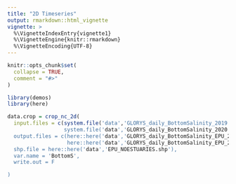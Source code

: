 ```yaml
---
title: "2D Timeseries"
output: rmarkdown::html_vignette
vignette: >
  %\VignetteIndexEntry{vignette1}
  %\VignetteEngine{knitr::rmarkdown}
  %\VignetteEncoding{UTF-8}
---
```


```r
knitr::opts_chunk$set(
  collapse = TRUE,
  comment = "#>"
)
```

```r
library(demos)
library(here)
```

```r

data.crop = crop_nc_2d(
  input.files = c(system.file('data','GLORYS_daily_BottomSalinity_2019.nc'),package = 'EDABUtilities),
                  system.file('data','GLORYS_daily_BottomSalinity_2020.nc')),
  output.files = c(here::here('data','GLORYS_daily_BottomSalinity_EPU_2019.nc'),
                   here::here('data','GLORYS_daily_BottomSalinity_EPU_2020.nc')),
  shp.file = here::here('data','EPU_NOESTUARIES.shp'),
  var.name = 'BottomS',
  write.out = F

)

```